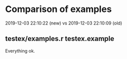 # Comparison of examples

2019-12-03 22:10:22 (new) vs
2019-12-03 22:10:09 (old)

## testex/examples.r testex.example

Everything ok.
